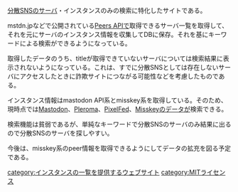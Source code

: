 {{Infobox software
| Name                = {{Ruby|Fediversesearch|フェディバースサーチ}}
| Developer           = [[Hidenori Sekine]]
| SourceCode          = [https://github.com/kaias1jp/fediversesearch GitHub]
| Platform            = web
| ProgrammingLanguage = Ruby
| Launch              = 2021年2月13日
| License             = [[MITライセンス]]
| Web                 = [https://www.fediversesearch.com 公開サイト]
}}
[[分散SNS]]のサーバ・インスタンスのみの検索に特化したサイトである。

mstdn.jpなどで公開されている[[Peers API]]で取得できるサーバ一覧を取得して、それを元にサーバのインスタンス情報を収集してDBに保存。それを基にキーワードによる検索ができるようになっている。

取得したデータのうち、titleが取得できていないサーバについては検索結果に表示されないようになっている。これは、すでに分散SNSとしては存在しないサーバにアクセスしたときに詐欺サイトにつながる可能性などを考慮したものである。

インスタンス情報はmastodon API系とmisskey系を取得している。そのため、現時点では[[Mastodon]]、[[Pleroma]]、[[PixelFed]]、[[Misskey]]のデータが検索できる。

検索機能は貧弱であるが、単純なキーワードで分散SNSのサーバのみ結果に出るので分散SNSのサーバを探しやすい。

今後は、misskey系のpeer情報を取得できるようにしてデータの拡充を図る予定である。

{{DEFAULTSORT:fediversesearch}}
[[category:インスタンスの一覧を提供するウェブサイト]]
[[category:MITライセンス]]
